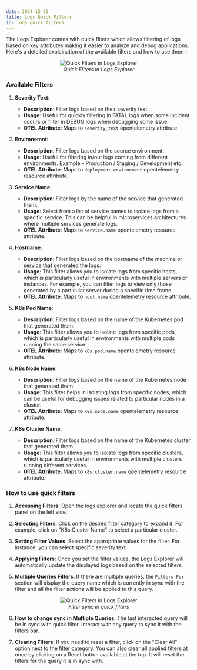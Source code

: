 ```yaml
---
date: 2024-12-02
title: Logs Quick Filters
id: logs_quick_filters
---
```


The Logs Explorer comes with quick filters which allows filtering of logs based on key attributes making it easier to analyze and debug applications.
Here's a detailed explaination of the available filters and how to use them -

<figure data-zoomable align="center">
  <img
    src="/img/docs/logs-management/ui/logs-quick-filters.webp"
    alt="Quick Filters in Logs Explorer"
  />
  <figcaption>
    <i> Quick Filters in Logs Explorer </i>
  </figcaption>
</figure>

### Available Filters

1. **Severity Text**:
   - **Description**: Filter logs based on their severity text.
   - **Usage**: Useful for quickly filtering in FATAL logs when some incident occurs or filter in DEBUG logs when debugging some issue.
   - **OTEL Attribute**: Maps to `severity_text` opentelemetry attribute.
2. **Environemnt**:

   - **Description**: Filter logs based on the source environment.
   - **Usage**: Useful for filtering in/out logs coming from different environments. Example - Production / Staging / Development etc.
   - **OTEL Attribute**: Maps to `deployment.environment` opentelemetry resource attribute.

3. **Service Name**:

   - **Description**: Filter logs by the name of the service that generated them.
   - **Usage**: Select from a list of service names to isolate logs from a specific service. This can be helpful in microservices architectures where multiple services generate logs.
   - **OTEL Attribute**: Maps to `service.name` opentelemetry resource attribute.

4. **Hostname**:

   - **Description**: Filter logs based on the hostname of the machine or service that generated the logs.
   - **Usage**: This filter allows you to isolate logs from specific hosts, which is particularly useful in environments with multiple servers or instances. For example, you can filter logs to view only those generated by a particular server during a specific time frame.
   - **OTEL Attribute**: Maps to `host.name` opentelemetry resource attribute.

5. **K8s Pod Name**:

   - **Description**: Filter logs based on the name of the Kubernetes pod that generated them.
   - **Usage**: This filter allows you to isolate logs from specific pods, which is particularly useful in environments with multiple pods running the same service.
   - **OTEL Attribute**: Maps to `k8s.pod.name` opentelemetry resource attribute.

6. **K8s Node Name**:

   - **Description**: Filter logs based on the name of the Kubernetes node that generated them.
   - **Usage**: This filter helps in isolating logs from specific nodes, which can be useful for debugging issues related to particular nodes in a cluster.
   - **OTEL Attribute**: Maps to `k8s.node.name` opentelemetry resource attribute.

7. **K8s Cluster Name**:
   - **Description**: Filter logs based on the name of the Kubernetes cluster that generated them.
   - **Usage**: This filter allows you to isolate logs from specific clusters, which is particularly useful in environments with multiple clusters running different services.
   - **OTEL Attribute**: Maps to `k8s.cluster.name` opentelemetry resource attribute.

### How to use quick filters

1. **Accessing Filters**: Open the logs explorer and locate the quick filters panel on the left side.

2. **Selecting Filters**: Click on the desired filter category to expand it. For example, click on "K8s Cluster Name" to select a particular cluster.

3. **Setting Filter Values**: Select the appropriate values for the filter. For instance, you can select specific severity text.

4. **Applying Filters**: Once you set the filter values, the Logs Explorer will automatically update the displayed logs based on the selected filters.

5. **Multiple Queries Filters**: If there are multiple queries, the `Filters For` section will display the query name which is currently in sync with the filter and all the filter actions will be applied to this query.

<figure data-zoomable align="center">
  <img src="/img/docs/logs-management/ui/filter-sync.webp" alt="Quick Filters in Logs Explorer" />
  <figcaption>
    <i> Filter sync in quick filters </i>
  </figcaption>
</figure>

6. **How to change sync in Multiple Queries**: The last interacted query will be in sync with quick filter. Interact with any query to sync it with the filters bar.

7. **Clearing Filters**: If you need to reset a filter, click on the "Clear All" option next to the filter category. You can also clear all applied filters at once by clicking on a Reset button available at the top. It will reset the filters for the query it is in sync with.
